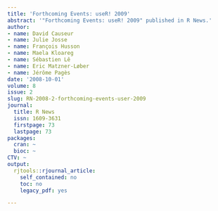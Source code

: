 ```yaml
---
title: 'Forthcoming Events: useR! 2009'
abstract: '"Forthcoming Events: useR! 2009" published in R News.'
author:
- name: David Causeur
- name: Julie Josse
- name: François Husson
- name: Maela Kloareg
- name: Sébastien Lê
- name: Eric Matzner-Løber
- name: Jérôme Pagès
date: '2008-10-01'
volume: 8
issue: 2
slug: RN-2008-2-forthcoming-events-user-2009
journal:
  title: R News
  issn: 1609-3631
  firstpage: 73
  lastpage: 73
packages:
  cran: ~
  bioc: ~
CTV: ~
output:
  rjtools::rjournal_article:
    self_contained: no
    toc: no
    legacy_pdf: yes

---
```

